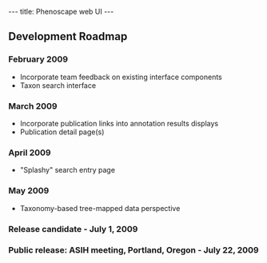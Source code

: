 ---
title: Phenoscape web UI
---

==Development Roadmap==
===February 2009===
* Incorporate team feedback on existing interface components
* Taxon search interface
===March 2009===
* Incorporate publication links into annotation results displays
* Publication detail page(s)

===April 2009===
* "Splashy" search entry page
===May 2009===
* Taxonomy-based tree-mapped data perspective
===Release candidate - July 1, 2009===

===Public release: ASIH meeting, Portland, Oregon - July 22, 2009===